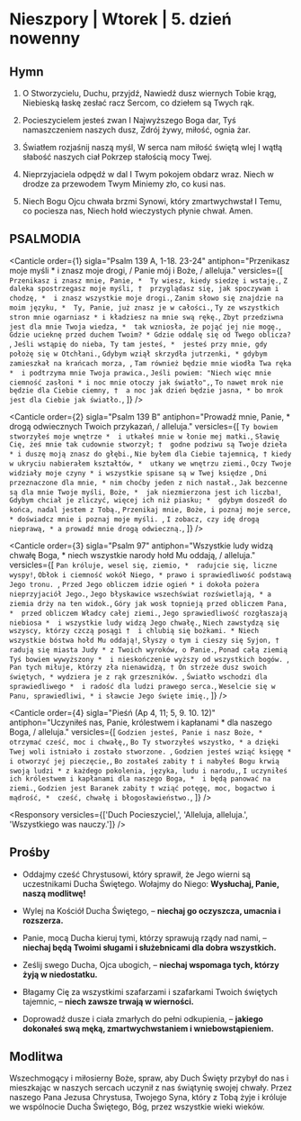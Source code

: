 # Nieszpory | Wtorek | 5. dzień nowenny

<OpeningVersicle />

## Hymn

1. O Stworzycielu, Duchu, przyjdź,
Nawiedź dusz wiernych Tobie krąg,
Niebieską łaskę zesłać racz
Sercom, co dziełem są Twych rąk.

2. Pocieszycielem jesteś zwan
I Najwyższego Boga dar,
Tyś namaszczeniem naszych dusz,
Zdrój żywy, miłość, ognia żar.

3. Światłem rozjaśnij naszą myśl,
W serca nam miłość świętą wlej
I wątłą słabość naszych ciał
Pokrzep stałością mocy Twej.

4. Nieprzyjaciela odpędź w dal
I Twym pokojem obdarz wraz.
Niech w drodze za przewodem Twym
Miniemy zło, co kusi nas.

5. Niech Bogu Ojcu chwała brzmi
Synowi, który zmartwychwstał
I Temu, co pociesza nas,
Niech hołd wieczystych płynie chwał. Amen.

## PSALMODIA

<Canticle
  order={1}
  sigla="Psalm 139 A, 1-18. 23-24"
  antiphon="Przenikasz moje myśli * i znasz moje drogi, / Panie mój i Boże, / alleluja."
  versicles={[
    `Przenikasz i znasz mnie, Panie, * 
Ty wiesz, kiedy siedzę i wstaję.`,
    `Z daleka spostrzegasz moje myśli, † 
przyglądasz się, jak spoczywam i chodzę, * 
i znasz wszystkie moje drogi.`,
    `Zanim słowo się znajdzie na moim języku, * 
Ty, Panie, już znasz je w całości.`,
    `Ty ze wszystkich stron mnie ogarniasz *
i kładziesz na mnie swą rękę.`,
    `Zbyt przedziwna jest dla mnie Twoja wiedza, * 
tak wzniosła, że pojąć jej nie mogę.`,
    `Gdzie ucieknę przed duchem Twoim? *
Gdzie oddalę się od Twego oblicza? `,
    `Jeśli wstąpię do nieba, Ty tam jesteś, * 
jesteś przy mnie, gdy położę się w Otchłani.`,
    `Gdybym wziął skrzydła jutrzenki, *
gdybym zamieszkał na krańcach morza, `,
    `Tam również będzie mnie wiodła Twa ręka * 
i podtrzyma mnie Twoja prawica.`,
    `Jeśli powiem: "Niech więc mnie ciemność zasłoni *
i noc mnie otoczy jak światło",`,
    `To nawet mrok nie będzie dla Ciebie ciemny, † 
a noc jak dzień będzie jasna, *
bo mrok jest dla Ciebie jak światło.`,
  ]}
/>

<Canticle
  order={2}
  sigla="Psalm 139 B"
  antiphon="Prowadź mnie, Panie, * drogą odwiecznych Twoich przykazań, / alleluja."
  versicles={[
    `Ty bowiem stworzyłeś moje wnętrze * 
i utkałeś mnie w łonie mej matki.`,
    `Sławię Cię, żeś mnie tak cudownie stworzył; † 
godne podziwu są Twoje dzieła *
i duszę moją znasz do głębi.`,
    `Nie byłem dla Ciebie tajemnicą, †
kiedy w ukryciu nabierałem kształtów, * 
utkany we wnętrzu ziemi.`,
    `Oczy Twoje widziały moje czyny *
i wszystkie spisane są w Twej księdze `,
    `Dni przeznaczone dla mnie, *
nim choćby jeden z nich nastał.`,
    `Jak bezcenne są dla mnie Twoje myśli, Boże, * 
jak niezmierzona jest ich liczba!`,
    `Gdybym chciał je zliczyć, więcej ich niż piasku; * 
gdybym doszedł do końca, nadal jestem z Tobą.`,
    `Przenikaj mnie, Boże, i poznaj moje serce, *
doświadcz mnie i poznaj moje myśli. `,
    `I zobacz, czy idę drogą nieprawą, *
a prowadź mnie drogą odwieczną.`,
  ]}
/>

<Canticle
  order={3}
  sigla="Psalm 97"
  antiphon="Wszystkie ludy widzą chwałę Boga, * niech wszystkie narody hołd Mu oddają, / alleluja."
  versicles={[
    `Pan króluje, wesel się, ziemio, * 
radujcie się, liczne wyspy!`,
    `Obłok i ciemność wokół Niego, *
prawo i sprawiedliwość podstawą Jego tronu. `,
    `Przed Jego obliczem idzie ogień *
i dokoła pożera nieprzyjaciół Jego.`,
    `Jego błyskawice wszechświat rozświetlają, *
a ziemia drży na ten widok.`,
    `Góry jak wosk topnieją przed obliczem Pana, * 
przed obliczem Władcy całej ziemi.`,
    `Jego sprawiedliwość rozgłaszają niebiosa * 
i wszystkie ludy widzą Jego chwałę.`,
    `Niech zawstydzą się wszyscy, którzy czczą posągi † 
i chlubią się bożkami. *
Niech wszystkie bóstwa hołd Mu oddają!`,
    `Słyszy o tym i cieszy się Syjon, † 
radują się miasta Judy *
z Twoich wyroków, o Panie.`,
    `Ponad całą ziemią Tyś bowiem wywyższony * 
i nieskończenie wyższy od wszystkich bogów. `,
    `Pan tych miłuje, którzy zła nienawidzą, †
On strzeże dusz swoich świętych, *
wydziera je z rąk grzeszników. `,
    `Światło wschodzi dla sprawiedliwego * 
i radość dla ludzi prawego serca.`,
    `Weselcie się w Panu, sprawiedliwi, *
i sławcie Jego święte imię.`,
  ]}
/>

<Canticle
  order={4}
  sigla="Pieśń (Ap 4, 11; 5, 9. 10. 12)"
  antiphon="Uczyniłeś nas, Panie, królestwem i kapłanami * dla naszego Boga, / alleluja."
  versicles={[
    `Godzien jesteś, Panie i nasz Boże, * 
otrzymać cześć, moc i chwałę,`,
    `Bo Ty stworzyłeś wszystko, *
a dzięki Twej woli istniało i zostało stworzone. `,
    `Godzien jesteś wziąć księgę *
i otworzyć jej pieczęcie,`,
    `Bo zostałeś zabity †
i nabyłeś Bogu krwią swoją ludzi *
z każdego pokolenia, języka, ludu i narodu,`,
    `I uczyniłeś ich królestwem i kapłanami dla naszego Boga, * 
i będą panować na ziemi.`,
    `Godzien jest Baranek zabity †
wziąć potęgę, moc, bogactwo i mądrość, * 
cześć, chwałę i błogosławieństwo.`,
  ]}
/>


<Passage
  sigla="Rz 8, 26-27"
  passage="Duch przychodzi z pomocą naszej słabości. Gdy bowiem nie umiemy się modlić tak, jak trzeba, sam Duch przyczynia się za nami w błaganiach, których nie można wyrazić słowami. Ten zaś, który przenika serca, zna zamiar Ducha, wie, że przyczynia się za świętymi zgodnie z wolą Bożą."
/>

<Responsory versicles={['Duch Pocieszyciel,', 'Alleluja, alleluja.', 'Wszystkiego was nauczy.']} />

<Magnificat antiphon="Moc Ducha Świętego zstąpi na was * i będziecie moimi świadkami aż po krańce świata, / alleluja." />

## Prośby

- Oddajmy cześć Chrystusowi, który sprawił, że Jego wierni są uczestnikami Ducha Świętego. Wołajmy do Niego: **Wysłuchaj, Panie, naszą modlitwę!**

- Wylej na Kościół Ducha Świętego, – **niechaj go oczyszcza, umacnia  i rozszerza.**

- Panie, mocą Ducha kieruj tymi, którzy sprawują rządy nad nami, – **niechaj będą Twoimi sługami i służebnicami dla dobra wszystkich.**

- Ześlij swego Ducha, Ojca ubogich, – **niechaj wspomaga tych, którzy żyją w niedostatku.**

- Błagamy Cię za wszystkimi szafarzami i szafarkami Twoich świętych tajemnic, – **niech zawsze trwają w wierności.**

- Doprowadź dusze i ciała zmarłych do pełni odkupienia, – **jakiego dokonałeś swą męką, zmartwychwstaniem i wniebowstąpieniem.**

<CustomIntercessions />

<KyrieEleison />

<LordsPrayer />

## Modlitwa

Wszechmogący i miłosierny Boże, spraw, aby Duch Święty przybył do nas i mieszkając w naszych sercach uczynił z nas świątynię swojej chwały. Przez naszego Pana Jezusa Chrystusa, Twojego Syna, który z Tobą żyje i króluje we wspólnocie Ducha Świętego, Bóg, przez wszystkie wieki wieków.

<Amen />

<BlessingAndConcludingVersicle />

<ReginaCaeli />
